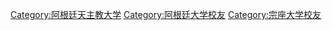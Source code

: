 {{DEFAULTSORT:Pontifical}}
[[Category:阿根廷天主教大学|Category:阿根廷天主教大学]]
[[Category:阿根廷大学校友|Category:阿根廷大学校友]]
[[Category:宗座大学校友|Category:宗座大学校友]]